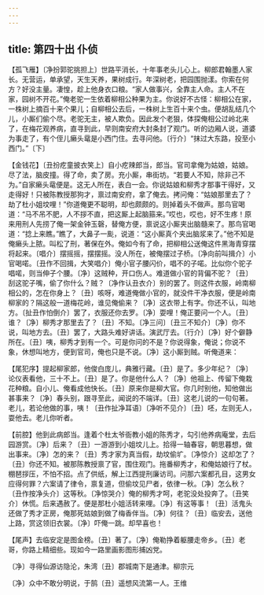 ```yaml
---
---
---
```

title: 第四十出 仆侦
---

【孤飞雁】〔净扮郭驼挑担上〕世路平消长，十年事老头儿心上。柳郎君翰墨人家长。无营运，单承望，天生天养，果树成行。年深树老，把园围抛漾。你索在何方？好没主量。凄惶，趁上他身衣口粮。“家人做事兴，全靠主人命。主人不在家，园树不开花。”俺老驼一生依着柳相公种果为主。你说好不古怪：柳相公在家，一株树上摘百十来个果儿；自柳相公去后，一株树上生百十来个虫。便胡乱结几个儿，小厮们偷个尽。老驼无主，被人欺负。因此发个老狠，体探俺相公过岭北来了，在梅花观养病，直寻到此，早则南安府大封条封了观门。听的边厢人说，道婆为事走了，有个侄儿癞头鼋是小西门住。去寻问他。〔行介〕“抹过大东路，投至小西门。”〔下〕

【金钱花】〔丑扮疙童披衣笑上〕自小疙辣郎当，郎当。官司拿俺为姑娘，姑娘。尽了法，脑皮撞。得了命，卖了房。充小厮，串街坊。“若要人不知，除非己不为。”自家癞头鼋便是。这无人所在，表白一会。你说姑娘和柳秀才那事干得好，又走得好！只被陈教授那狗才，禀过南安府，拿了俺去。拷问俺：“姑娘那里去了？劫了杜小姐坟哩！”你道俺更不聪明，却也颇颇的。则掉着头不做声。那鸟官喝道：“马不吊不肥，人不拶不直，把这厮上起脑箍来。”哎也，哎也，好不生疼！原来用刑人先捞了俺一架金钟玉磬，替俺方便，禀说这小厮夹出脑髓来了。那鸟官喝道：“捻上来瞧。”瞧了，大鼻子一颩，说道：“这小厮真个夹出脑浆来了。”他不知是俺癞头上脓。叫松了刑，著保在外。俺如今有了命，把柳相公送俺这件黑海青穿摆将起来。〔唱介〕摆摇摇，摆摆摇。没人所在，被俺摆过子桥。〔净向前叫揖介〕小官喝喏。〔丑作不回揖，大笑唱介〕俺小官子腰闪价，唱不的子喏。比似你个驼子唱喏，则当伸子个腰。〔净〕这贼种，开口伤人。难道做小官的背偏不驼？〔丑〕刮这驼子嘴，偷了你什么？贼？〔净作认丑衣介〕别的罢了。则这件衣服，岭南柳相公的，怎在你身上？〔丑〕咳呀，难道俺做小官的，就没件干净衣服，便是岭南柳家的？隔这般一道梅花岭，谁见俺偷来？〔净〕这衣带上有字。你还不认，叫地方。〔扯丑作怕倒介〕罢了，衣服还你去罗。〔净〕耍哩！俺正要问一个人。〔丑〕谁？〔净〕柳秀才那里去了？〔丑〕不知。〔净三问〕〔丑三不知介〕〔净〕你不说，叫地方去。〔丑〕罢了，大路头难好讲话。演武厅去。〔行介〕〔净〕好个僻静所在。〔丑〕咦，柳秀才到有一个。可是你问的不是？你说得象，俺说；你说不象，休想叫地方，便到官司，俺也只是不说。〔净〕这小厮到贼。听俺道来：

【尾犯序】提起柳家郎，他俊白庞儿，典雅行藏。〔丑〕是了。多少年纪？〔净〕论仪表看他，三十不上。〔丑〕是了。你是他什么人？〔净〕他祖上、传留下俺栽花种粮。自小儿、俺看成他快长。〔丑〕原来你是柳大官。你几时别他，知他做出甚事来？〔净〕春头别，跟寻至此，闻说的不端详。〔丑〕这老儿说的一句句著。老儿，若论他做的事，咦！〔丑作扯净耳语〕〔净听不见介〕〔丑〕呸，左则无人，耍他去。老儿你听者。

【前腔】他到此病郎当。逢着个杜太爷衙教小姐的陈秀才，勾引他养病庵堂，去后园游赏。〔净〕后来？〔丑〕一游游到小姐坟儿上。拾得一轴春容，朝思暮想，做出事来。〔净〕怎的来？〔丑〕秀才家为真当假，劫坟偷圹。〔净惊介〕这却怎了？〔丑〕你还不知。被那陈教授禀了官，围住观门。拖番柳秀才，和俺姑娘行了杖。棚琶拶压，不怕不招。点了供纸，解上江西提刑廉访司。问那六案都孔目，这男女应得何罪？六案请了律令，禀复道，但偷坟见尸者，依律一秋。〔净〕怎么秋？〔丑作按净头介〕这等秋。〔净惊哭介〕俺的柳秀才呵，老驼没处投奔了。〔丑笑介〕休慌。后来遇赦了。便是那杜小姐活转来哩。〔净〕有这等事！〔丑〕活鬼头还做了秀才正房，俺那死姑娘到做了梅香伴当。〔净〕何往？〔丑〕临安去，送他上路，赏这领旧衣裳。〔净〕吓俺一跳。却早喜也！

【尾声】去临安定是图金榜。〔丑〕著了。〔净〕俺勒挣着躯腰走帝乡。〔丑〕老哥，你路上精细些。现如今一路里画影图形捕凶党。

〔净〕寻得仙源访隐沦，朱湾〔丑〕郡城南下是通津。柳宗元

〔净〕众中不敢分明说，于鹄〔丑〕遥想风流第一人。王维

